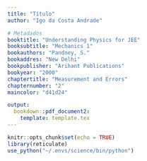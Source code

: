 ```yaml
---
title: "Título"
author: "Igo da Costa Andrade"

# Metadados
booktitle: "Understanding Physics for JEE"
booksubtitle: "Mechanics 1"
bookauthors: "Pandney, S."
bookaddres: "New Delhi"
bookpublisher: "Arihant Publications"
bookyear: "2000"
chaptertitle: "Measurement and Errors"
chapternumber: "2"
maincolor: "d41d24"

output: 
  bookdown::pdf_document2:
    template: template.tex
---
```


```r
knitr::opts_chunk$set(echo = TRUE)
library(reticulate)
use_python("~/.envs/science/bin/python")
```


\section*{Questões Objetivas}

\begin{enumerate}
  \item O número de algarismos significativos em 3400 é:
  \begin{enumerate}
    \item 3
    \item 1
    \item 4
    \item 2
  \end{enumerate}
  \iniSol
    Observemos que $3400 = 3,4 \times 10^3$. Assim, temos dois algarismos significativos, a saber, 3 e 4. Portanto, a resposta correta é o item D.
  \fimSol
  %%%%
  \item Os algarismos significativos no número $6,0023$ são:
  \begin{enumerate}
    \item 2
    \item 5
    \item 4
    \item 3
  \end{enumerate}
  \iniSol
    Temos cinco algarismos significativos em $6,0023$: $6, 0, 0, 2, \text{ e } 3$. Resposta correta: item B.
  \fimSol
  %%%%
  \item O comprimento e a largura de uma folha de metal são $3,124$ m e $3,002$ m, respectivamente. A área desta folha, arredondada para o número correto de algarismos significativos, é:
  \begin{enumerate}
    \item $9,378\text{ m}^2$
    \item $9,37\text{ m}^2$
    \item $9,4\text{ m}^2$
    \item Nenhuma das anteriores.
  \end{enumerate}
  \iniSol
    $$
      \text{Área} = \text{Comprimento} \times \text{Largura} = 3,124 \times 3,002 =  9,378248
    $$
    Com a correta quantidade de algarismos significativos, $\text{Área} = 9,378\text{ m}^2$. Resposta: item A.
  \fimSol
  %%%%
  \item O comprimento, a largura e a espessura de um bloco são dadas por $l = 12$ cm, $b = 6$ cm e $t = 2,45$ cm. O volume do bloco, de acordo com o conceito de algarismos significativos, deve ser:
  \begin{enumerate}
    \item $1 \times 10^2\text{ cm}^3$
    \item $2 \times 10^2\text{ cm}^3$
    \item $1,763 \times 10^2\text{ cm}^3$
    \item 1Nenhuma das anteriores.
  \end{enumerate}
  \iniSol
    $$
    V = l \times b \times t = 12 \times 6 \times 2,45 = 176,4 \text{ cm}^3 = 1,764 \times 10^2 \text{ cm}^3
    $$
    Note-se que o comprimento ($l$), a largura ($b$) e a espessura ($t$) possuem respectivamente 2, 1 e 3 algarismos significativos. A resposta do volume $V = l \times b \times t$ deve ser arredondada para a menor quantidade de algarismos significativos das quantidades dadas, ou seja, 1 (um) algarismos significativo. Portanto, de acordo com o conceito de algarismos significativos:
    $$ V = 2 \times 10^2 \text{ cm}^3 $$
    Reposta correta: item B.
  \fimSol
  %%%%
  \item Se o erro na medição do raio de uma esfera é de 1\%, qual será o erro na medição do volume?
  \begin{enumerate}
    \item 1\%
    \item $\dfrac{1}{3}$\%
    \item 3\%
    \item 1Nenhuma das anteriores.
  \end{enumerate}
  \iniSol
  Consideremos a fórmula para o volume $V$ de uma esfera de raio $R$: $$V = \dfrac{4}{3}\pi R^3$$
  Tomando diferenciais em ambos os lados da equação, temos:
  \begin{align*}
    V = \dfrac{4}{3} \pi R^3 &\Rightarrow dV = \dfrac{4}{3}\pi \left(3R^2 dR\right) \Rightarrow dV = \dfrac{4}{3}\pi R^3 \left(3\dfrac{dR}{R}\right) \Rightarrow \dfrac{dV}{V} = 3 \dfrac{dR}{R} \Rightarrow \dfrac{\Delta V}{V} = 3 \dfrac{\Delta R}{R}
  \end{align*}
  Dado que $\dfrac{\Delta R}{R} = 1\%$, temos:
  $$
  \dfrac{\Delta V}{V} = 3 \dfrac{\Delta R}{R} = 3 \cdot 1\% = 3\%
  $$
  Resposta correta: item C.
  \fimSol
  %%%%
  \item A densidade de um cubo é determinada medindo sua massa e o comprimento de seus lados. Se o erro máximo na medição da massa e do comprimento for de 4\% e 3\%, respectivamente, o erro máximo na medição da densidade será:
  \begin{enumerate}
    \item 7\%
    \item 9\%
    \item 12\%
    \item 13\%
  \end{enumerate}
  \iniSol
    Seja o volume ($V$) do cubo dado por $V = l^3$, em que $l$ é comprimento de seus lados. Assim,
    \begin{align*}
      \rho = \dfrac{m}{V} \Rightarrow \rho = \dfrac{m}{l^3}  &\Rightarrow d \rho = \dfrac{dm \cdot l^3 - m \cdot (3l^2 dl)}{(l^3)^6} \Rightarrow \dfrac{d \rho}{\rho} = \dfrac{\dfrac{dm \cdot l^3 - m \cdot (3l^2 dl)}{(l^3)^6}}{\dfrac{m}{l^3}}\\
      &\Rightarrow \dfrac{d \rho}{\rho} = \dfrac{dm}{m} - 3\dfrac{dl}{l}\\
      &\Rightarrow \left(\dfrac{\Delta \rho}{\rho}\right)_{max} = max \left(\pm \dfrac{\Delta m}{m} \mp 3 \dfrac{\Delta l}{l}\right)\\
      &\Rightarrow \left(\dfrac{\Delta \rho}{\rho}\right)_{max} = \dfrac{\Delta m}{m} + 3\dfrac{\Delta l}{l} = 4\% + 3 \cdot 3\%= 13\%
    \end{align*}
    Resposta Correta: item D.
  \fimSol
  %%%%
  \item O erro percentual na medição da massa e da velocidade é de 2\% e 3\%, respectivamente. O erro na medição da energia cinética, obtido a partir da medição da massa e da velocidade, será:
  \begin{enumerate}
    \item 12\%
    \item 10\%
    \item 8\%
    \item 5\%
  \end{enumerate}
  \iniSol
  \begin{align*}
    K = \dfrac{1}{2}mv^2 &\Rightarrow dK = \dfrac{1}{2} dm v^2 + \dfrac{1}{2} m (2v dv) \Rightarrow \dfrac{d K}{K} = \dfrac{\dfrac{1}{2} dm v^2 + \dfrac{1}{2} m (2v dv)}{\dfrac{1}{2}m v^2}\\
    &\Rightarrow \dfrac{dK}{K} = \dfrac{dm}{m} + 2 \dfrac{dv}{v}\\
    &\Rightarrow \left(\dfrac{\Delta K}{K}\right)_{max} = max \left(\pm \dfrac{\Delta m}{m} \pm 2 \dfrac{\Delta v}{v}\right)\\
    &\Rightarrow \left(\dfrac{\Delta K}{K}\right)_{max} = \dfrac{\Delta m}{m} + \dfrac{\Delta v}{v} = 2\% + 2 \cdot 3\% = 8\%
  \end{align*}
  Resposta correta: item C.
  \fimSol
  %%%%
  \item Uma força \( F \) é aplicada em uma placa quadrada de lado \( L \). Se o erro percentual na determinação de \( L \) é de 2\% e o de \( F \) é de 4\%, qual é o erro permitido na pressão?
  \begin{enumerate}
    \item 8\% 
    \item 6\%
    \item 4\%
    \item 2\%
  \end{enumerate}
  \iniSol
    \begin{align*}
      p = \dfrac{F}{A} \Rightarrow p = \dfrac{F}{L^2} & \Rightarrow dp = \dfrac{dF L ^2 - F (2L dL)}{L^2} \Rightarrow \dfrac{dp}{p} = \dfrac{\dfrac{dF L ^2 - F (2L dL)}{L^2}}{\dfrac{F}{L^2}}\\
      &\Rightarrow \dfrac{dp}{p} = \dfrac{dF}{F} - 2\dfrac{dL}{L}\\
      &\Rightarrow \left(\dfrac{\Delta p}{p}\right)_{max} =  max \left(\pm \dfrac{\Delta F}{F} \mp 2 \dfrac{\Delta L}{L}\right)\\
       &\Rightarrow \left(\dfrac{\Delta p}{p}\right)_{max} = \dfrac{\Delta F}{F} + 2 \dfrac{\Delta L}{L} = 4\% + 2 \cdot 2\% = 8\%
    \end{align*}
    Resposta Correta: item A.
  \fimSol
  %%%%
  \item O calor gerado em um circuito depende da resistência, da corrente e do tempo durante o qual a corrente flui. Se o erro na medição desses valores é de 1\%, 2\% e 1\%, respectivamente, então o erro máximo na medição do calor é:
  \begin{enumerate}
    \item 8\%
    \item 6\%
    \item 18\%
    \item 12\%
  \end{enumerate}
  \iniSol
    A potência dissipada em um circuito com resistência $R$, no qual circula uma correten $i$ é dada por $P = Ri^2$. Assim, o calor $H$ gerado num tempo $t$ é:
    $$H = Ri^2 t$$
    Portanto, diferenciando a equação acima, obtemos
    \begin{align*}
      dH = d(Ri^2) t + Ri^2 dt = dR i^2 t + R (2i di) t + Ri^2 dt & \Rightarrow \dfrac{dH}{H} = \dfrac{dR i^2 t + R (2i di) t + Ri^2 dt}{Ri^2 t} \\
      &\Rightarrow \dfrac{dH}{H} = \dfrac{dR}{R} + 2\dfrac{di}{i} + \dfrac{dt}{t}\\
      &\Rightarrow \left(\dfrac{\Delta H}{H}\right)_{max} = max\left(\pm \dfrac{\Delta R}{R} \pm 2 \dfrac{\Delta i}{i} \pm \dfrac{\Delta t}{t}\right)\\
      &\Rightarrow \left(\dfrac{\Delta H}{H}\right)_{max} = \dfrac{\Delta R}{R} +2\dfrac{\Delta i}{i} + \dfrac{\Delta t}{t}\\
      &\Rightarrow \left(\dfrac{\Delta H}{H}\right)_{max} = 1\% + 2 \cdot 2\% + 1\% = 6\%
    \end{align*}
    Resposta Correta: item B.
  \fimSol
  %%%%
  \item Seja \( g \) a aceleração devido à gravidade na superfície da Terra e \( K \) a energia cinética rotacional da Terra. Suponha que o raio da Terra diminua em 2\%. Mantendo todas as outras quantidades constantes, então:
  \begin{enumerate}
    \item $g$ aumenta 2\% e $K$ aumenta 2\%.
    \item $g$ aumenta 4\% e $K$ decresce 4\%.
    \item $g$ decresce 4\% e $K$ decresce 2\%.
    \item $g$ decresce 2\% e $K$ decresce 4\%.
  \end{enumerate}
  \iniSol
  Seja $R$ o raio da Terra. A aceleração da gravidade $g$ na superfície terrestre é dada por:
  $$
    g = \dfrac{G M}{R^2}
  $$
  em que $G = 6,67 \times 10^{-11} \text{ m}^3\text{kg}^{-1}\text{s}^{-2}$ é a constante de gravitação universal e $M$ é a massa da Terra. Considerando uma redução percentual $\dfrac{\Delta R}{R} = 2\%$ no raio terrestre e mantendo as demais quantidades constantes, temos:
  \begin{align*}
    g = GM R^{-2} &\Rightarrow dg = GM (-2R^{-3} dR) \Rightarrow \dfrac{dg}{g} = \dfrac{-2GMR^{-3}dR}{GMR^{-2}}\\
    &\Rightarrow \dfrac{dg}{g} = - 2\dfrac{dR}{R} \Rightarrow \dfrac{\Delta g}{g} = - 2\dfrac{\Delta R}{R} = - 2 \cdot (-2\%) = +4\%
  \end{align*}
  A energia cinética de rotação da Terra é $$K = \dfrac{1}{2}I\omega^2$$
  em que $I = \dfrac{2}{5}MR^2$ é o momento de inércia da Terra, considerada esférica e $\omega$ é a velocidade angular de rotação. Assim:
  $$
  K = \dfrac{1}{5}MR^2\omega^2
  $$
  Diferenciando a equação acima e considerando apenas a variação do raio $R$, temos:
  \begin{align*}
  dK = \dfrac{1}{5}M\omega^2 (2RdR) & \Rightarrow \dfrac{dK}{K} = \dfrac{\dfrac{1}{5}M\omega^2 (2RdR)}{\dfrac{1}{5}MR^2\omega^2}\\
  &\Rightarrow \dfrac{dK}{K} = 2\dfrac{dR}{R}\\
  &\Rightarrow \dfrac{\Delta K}{K} = 2 \dfrac{\Delta R}{R} = 2 \cdot (-2\%) = -4\%
  \end{align*}
  Portanto, uma diminuição de 2\% no raio da Terra provoca um aumento de 4\% na aceleração da gravidade $g$ e uma diminuição de 4\% na energia cinética de rotação.
  
  \fimSol
  %%%%
  \item Uma quantidade física $A$ é dependente de outras quatro quantidades físicas $p$, $q$, $r$ e $s$ por meio da equaçãção $A = \dfrac{\sqrt{pq}}{r^2s^3}$. O erro percentual das medidas de $p$, $q$, $r$ e $s$ são 1\%, 3\%, 0,5\% e 0.33\%, respectivamente, então o erro percentual máximo de $A$ é:
  \begin{enumerate}
    \item 2\%
    \item 0\%
    \item 4\%
    \item 3\%
  \end{enumerate}
  \iniSol
  \begin{small}
  \begin{align*}
    A = \dfrac{\sqrt{pq}}{r^2s^3} & \Rightarrow A = p^{1/2}q^{1/2} r^{-2}s^{-3} \Rightarrow dA = d(p^{1/2}) q^{1/2} r^{-2}s^{-3} + p^{1/2}d(q^{1/2} r^{-2}s^{-3})\\
    &\Rightarrow dA = \left(\dfrac{1}{2}p^{-1/2}dp\right)q^{1/2} r^{-2}s^{-3} + p^{1/2} \left[d(q^{1/2})r^{-2}s^{-3} + q^{1/2}d(r^{-2}s^{-3})\right]\\
    &\Rightarrow dA = \dfrac{1}{2}p^{-1/2}q^{1/2}r^{-2}s^{-3}dp + p^{1/2} \left\lbrace\left(\dfrac{1}{2}q^{-1/2}dq\right)r^{-2}s^{-3} + q^{1/2} \left[\left(-2r^{-3} dr\right) s^{-2} + r^{-2} \left(-3s^{-4}ds\right) \right]\right\rbrace\\
    &\Rightarrow dA = \dfrac{1}{2}p^{-1/2}q^{1/2}r^{-2}s^{-3} dp + \dfrac{1}{2}p^{1/2}q^{-1/2}r^{-2}s^{-3}dq - 2p^{1/2}q^{-2}r^{-3}s^{-3}dr - 3p^{1/2}q^{1/2}r^{-2}s^{-4}ds\\
    &\Rightarrow \dfrac{dA}{A} = \dfrac{1}{2} \dfrac{p^{-1/2}q^{1/2}r^{-2}s^{-3} dp}{p^{1/2}q^{1/2} r^{-2}s^{-3}} + \dfrac{1}{2} \dfrac{p^{1/2}q^{-1/2}r^{-2}s^{-3}dq}{p^{1/2}q^{1/2} r^{-2}s^{-3}} - 2 \dfrac{p^{1/2}q^{-2}r^{-3}s^{-3}dr}{p^{1/2}q^{1/2} r^{-2}s^{-3}} - 3 \dfrac{p^{1/2}q^{1/2}r^{-2}s^{-4}ds}{p^{1/2}q^{1/2} r^{-2}s^{-3}}\\
    &\Rightarrow \dfrac{dA}{A} = \dfrac{1}{2}\dfrac{dp}{p} + \dfrac{1}{2}\dfrac{dq}{q} - 2\dfrac{dr}{r} - 3 \dfrac{ds}{s}\\
    &\Rightarrow \dfrac{\Delta A}{A} = \dfrac{1}{2}\left(\pm \dfrac{\Delta p}{p}\right) + \dfrac{1}{2}\left(\pm \dfrac{\Delta q}{q}\right) - 2 \left(\pm \dfrac{\Delta r}{r}\right) - 3 \left(\pm \dfrac{\Delta s}{s}\right)\\
    & \Rightarrow \left(\dfrac{\Delta A}{A}\right)_{max} = max \left[\dfrac{1}{2}\left(\pm \dfrac{\Delta p}{p}\right) + \dfrac{1}{2}\left(\pm \dfrac{\Delta q}{q}\right) - 2 \left(\pm \dfrac{\Delta r}{r}\right) - 3 \left(\pm \dfrac{\Delta s}{s}\right)\right]\\
    &\Rightarrow \left(\dfrac{\Delta A}{A}\right)_{max} = \dfrac{1}{2}\dfrac{\Delta p}{p} + \dfrac{1}{2}\dfrac{\Delta q}{q} + 2 \dfrac{\Delta r}{r} + 3 \dfrac{\Delta s}{s}\\
    &\Rightarrow \left(\dfrac{\Delta A}{A}\right)_{max} = \dfrac{1}{2} \cdot 1\% + \dfrac{1}{2} \cdot 3\% + 2 \cdot 0,5\% + 3 \cdot 0,33\%\\
    &\Rightarrow \left(\dfrac{\Delta A}{A}\right)_{max} \approx 4\%
  \end{align*}
  \end{small}
  Resposta Correta: item C.
  \fimSol
  %%%%
  \item O comprimento de um pêndulo simples é de aproximadamente 100 cm, com uma precisão conhecida de 1 mm. Seu período de oscilação é de 2 s, determinado ao medir o tempo de 100 oscilações utilizando um relógio com resolução de 0,1 s. Qual é a precisão no valor determinado de $g$?
  \begin{enumerate}
    \item 0,2\%
    \item 0,1\%
    \item 0,5\%
    \item 2\%
  \end{enumerate}
  \iniSol
  O período de oscilação $T$ de um pêndulo simples de comprimento $L$ é dado por:
  $$
  T = 2\pi \sqrt{\dfrac{g}{L}}
  $$
  em que $g$ é a aceleração da gravidade.
  
  Isolando $g$, obtemos
  $$
  g = \dfrac{1}{4\pi^2}T^2 L
  $$
  Se $T$ foi medido como a média de $n = 100$ oscilações cuja duração total foi igual a $t$, temos:
  $$
  g = \dfrac{1}{4\pi^2} \left(\dfrac{t}{n}\right)^2L \Rightarrow  g = \dfrac{1}{4\pi n^2} t^2 L
  $$
  
  Tomanto a diferencial da expressão acima, obtemos:
  \begin{align*}
    dg = \dfrac{1}{4\pi n^2} \left(2t dt L + t^2 dL\right) &\Rightarrow \dfrac{dg}{g} = 2\dfrac{dt}{t} + \dfrac{dL}{L}\\
    &\Rightarrow \left(\dfrac{\Delta g}{g}\right)_{max} = 2\dfrac{\Delta t}{t} + \dfrac{\Delta L}{L}\\
    &\Rightarrow \left(\dfrac{\Delta g}{g}\right)_{max} = 2 \cdot \dfrac{0,1}{200} + \dfrac{1}{1000} = 0,002 = 0,2\%
  \end{align*}
  \fimSol
  %%%%
  \item A massa de uma bola é 1,76 kg, A massa destas bolas é:
  \begin{enumerate}
    \item $0,44\times 10^{3}$ kg
    \item $44,0$ kg
    \item $44$ kg
    \item $44,00$ kg
  \end{enumerate}
  \iniSol
    \begin{align*}
      M = 25 \times 1,76 = 44,0\text{kg}
    \end{align*}
    Resposta Correta: item B.
  \fimSol
  %%%%
  \item A menor divisão de um cronômetro é de 0,2 s. O tempo de 20 oscilações de um pêndulo foi medido como 25 s. O erro percentual no período é:
  \begin{enumerate}
    \item 1,2\%
    \item 0,8\%
    \item 1,8\%
    \item Nenhuma das anteriores.
  \end{enumerate}
  \iniSol
    Seja $T$ o período de oscilação, medido por meio  da média de $n$ oscilações com duração total igual a $t$. Assim, 
    \begin{align*}
      T = \dfrac{t}{n} &\Rightarrow dT = \dfrac{dt}{n} \Rightarrow \dfrac{dT}{T} = \dfrac{\dfrac{dt}{n}}{\dfrac{t}{n}} \Rightarrow \dfrac{dT}{T} = \dfrac{dt}{t}\\
      &\Rightarrow \dfrac{\Delta T}{T} = \dfrac{\Delta t}{t}\\
      &\Rightarrow \dfrac{\Delta T}{T} = = \dfrac{0,2}{25} 8 \times 10^{-3} = 0,8\%
    \end{align*}
    Resposta Correta: item B.
  \fimSol
  %%%%
\end{enumerate}



\newpage
\section*{Questões Subjetivas}

\begin{enumerate}
  \item Escreva o número de algarismos significativos das seguintes quantidades:
  \begin{enumerate}
    \item $6428$\\
    \iniSol
      $$
      6428 = 6,428 \times 10^{3} \Rightarrow 4 \text{ algarismos significativos}
      $$
    \fimSol
    \item $62,00$ m\\
    \iniSol
    $$
    62,00 \text{ m} = 6,200 \times 10^{3} \text{ m} \Rightarrow 4 \text{ algarismos significativos}
    $$
    \fimSol
    \item $0,00628$ cm\\
    \iniSol
    $$
    0,00628 \text{ cm} = 6,28 \times 10^{-3} \text{ cm} \Rightarrow 3 \text{ algarismos significativos}
    $$
    \fimSol
    \item $1200$ N \\
    \iniSol
    $$
    1200 \text{ N} = 1,2 \times 10^{2} \text{ N} \Rightarrow 2 \text{ algarismos significativos}
    $$
    \fimSol
  \end{enumerate}
  \item Escreva o número de dígitos significativos nas seguintes quantidades:
  \begin{enumerate}
    \item $1001$\\
    \iniSol
    $$
    1001 = 1,001 \times 10^{3} \Rightarrow 4 \text{ Dígitos Significativos}
    $$
    \fimSol
    \item $100,1$\\
    \iniSol
    $$
    100,1 = 1,001 \times 10^{2} \Rightarrow 4 \text{ Dígitos Significativos}
    $$
    \fimSol
    \item $100,10$\\
    \iniSol
    $$
    100,10 = 1,0010 \times 10^{2} \Rightarrow 5 \text{ Dígitos Significativos}
    $$
    \fimSol
    \item $0,001001$\\
    \iniSol
    $$
    0,001001 = 1,001 \times 10^{-3} \Rightarrow 4 \text{ Dígitos Significativos}
    $$
    \fimSol
  \end{enumerate}
  \item Indique o número de algarismos significativos nas seguintes quantidades:
  \begin{enumerate}
    \item $0,007\text{ m}^2$\\
    \iniSol
    $$0,007\;\text{m}^2 = 7 \times 10^{-3} \;\text{m}^2 \Rightarrow 1 \;\text{Algarismo Significativo}$$
    \fimSol
    \item $2,64 \times 10^{24}\text{ kg}$\\
    \iniSol
    $$2,64 \times 10^{24}\;\text{kg}  \Rightarrow 3 \;\text{Algarismos Significativos}$$
    \fimSol
    \item $0,2370\;\text{g/cm}^{3}$\\
    \iniSol
    $$0,2370\;\text{g/cm}^{3} = 2,370 \times 10^{-1}\;\text{g/cm}^{3}  \Rightarrow 4 \;\text{Algarismos Significativos}$$
    \fimSol
  \end{enumerate}
  \item Arredonde os seguintes números para 2 dígitos significativos:
  \begin{enumerate}
    \item $3472$\\
    \iniSol
    $$
      3472 = 3,472 \times 10^{3} \approx 3,5 \times 10^{3} = 3500
    $$
    \fimSol
    \item $84,16$\\
    \iniSol
    $$
    84,16 = 8,416 \times 10^{1} \approx 8,4 \times 10^{1} = 84
    $$
    \fimSol
    \item $2,55$\\
    \iniSol
    $$
      2,55 \approx 2,6 
    $$
    \fimSol
    \item $28,5$\\
    \iniSol
    $$
    28,5 = 2,85 \times 10^{1} \approx 2,8 \times 10^{1} = 28
    $$
    \fimSol
  \end{enumerate}
  \item Realize as seguintes operações:
  \begin{enumerate}
    \item $703 + 7 + 0,66$\\
    \iniSol
    $$
      R = 703 + 7 + 0,66 = 710,66
    $$
    Das três parcelas na operação de soma acima, o menor número de algarismos sigificativos após a vírgula é zero. Assim, o resultado deve ser arredondado para zero dígitos após a vírgula, ou seja, $R = 711$.
    \fimSol
    \item $2,21 \times 0,3$
    $$
      R = 2,21 \times 0,3 = 0,663
    $$
    O menor número de dígitos significativos nos fatores é igual a 1 (um). Assim, o resultado também deve ter apenas um dígito significativo, ou seja, $R = 0,7$.
    \item $12,4 \times 84$\\
    \iniSol
    $$
    R = 12,4 \times 84 = 1041,6 = 1,0416 \times 10^{3}
    $$
    O menor número de dígitos significativos nos fatores é igual a 2. Assim, o resultado também deve ter dois dígitos significativos, ou seja, 
    $$
    R = 1,0 \times 10^3 = 1000
    $$
    \fimSol
  \end{enumerate}
  \item Adicione $6,75 \times 10^3$ cm a $4,52 \times 10^2$ cm respeitanto a correta quantidade de algarismos significativos.\\
  \iniSol
  \begin{align*}
    R = 6,75 \times 10^3 + 4,52 \times 10^2 &= 6,75 \times 10^3 + 0,452 \times 10^3\\
    &= (6,75 + 0,452) \times 10^3 = 7,202 \times 10^{3}\\
    &= 7,20 \times 10^3 = 7200
  \end{align*}
  No resultado acima, a mantissa da notação científica deve apresentar uma quantidade de dígitos após a vírgula igual à parcela com menor quantidade de dígitos após a vírgula.
  \fimSol
  \item Calcule $\dfrac{25,2 \times 1374}{33,3}$. Todos os dígitos nesta expressão são significativos.\\
  \iniSol
  Dos termos na expressão dada, temos:
  \begin{table}[H]
    \centering
    \begin{tabular}{r c c}
      \hline
      Número & Qtd. Algarismos Significativos & Menor\\ \hline
      25,2 & 3 & *\\
      1374\; & 4 & \\
      33,3 & 3 & *\\
      \hline
    \end{tabular}
    A menor quantidade de algarismos significativos é 3. Assim, o resultado deve ser arredondado para três algarismos significativos:
  \end{table}
  \begin{align*}
    R = \dfrac{25,2 \times 1374}{33,3} = 1039,78378 = 1,03978378 \times 10^{3} = 1,040 \times 10^3
  \end{align*}
  \fimSol
  \item Resolva com a devida atenção aos algarismos significativos.
  $$
  (4,0 \times 10^{-4} - 2,5 \times 10^{-6})
  $$
  \iniSol
    Para realizar a operação de subtração (adição) com notação científica, o expoente da base deve ser o mesmo em todas as parcelas da operação, ou seja,
    \begin{align*}
    R = 4,0 \times 10^{-4} - 2,5 \times 10^{-6} &= 4,0 \times 10^{-4} - 0,025 \times 10^{-4}\\
    &= 3,975 \times 10^{-4}\\ 
    &= 4,0 \times 10^{-4}
    \end{align*}
    Note-se que o resultado foi arredondado para apresentar apenas um dógito após a vírgula pois esta é  menor quantidade de dígitos após a vírgula nas parcelas.
  \fimSol
  %%%%
  \item A massa de uma caixa medida por uma balança de mercearia é de 2,300 kg. Duas peças de ouro com massas de 20,15 g e 20,17 g são adicionadas à caixa. Qual é (a) a massa total da caixa, (b) a diferença entre as massas das peças, considerando os algarismos significativos corretos?\\
  \iniSol
    Considerando os algarismos significativos corretos, a massa do conjunto deve ser representada com a menor quantidade de dígitos após a vírgula, ou seja,
    $$
    M = 2,300 \;\text{kg} + 20,15 \;\text{g} + 20,17 \;\text{g} = 2,3 \;\text{kg} + 0,02015 \; \text{kg} + 0,02017 \; \text{kg} = 2,34032 \;\text{kg} = 2,3 \;\text{kg}
    $$
    
    A diferença entre as massas das peças de ouro é:
    $$
    \Delta m = 20,17 \; \text{g} - 20,15 \; \text{g} = 0,02 \; \text{g}
    $$
  \fimSol
  %%%%
  \item Um fio fino tem comprimento de 21,7 cm e raio de 0,46 mm. Calcule o volume do fio considerando os algarismos significativos corretos.\\
  \iniSol
  \begin{align*}
    V = \pi R^2 l &= \pi (0,46\;\text{mm})^2 \times (21,7\;\text{cm}) = \pi (0,046\;\text{cm})^2 \times (21,7\;\text{cm})\\
    &= 0,144253 \; \text{cm}^3\\
    &= 0,14 \; \text{cm}^3
  \end{align*}
  O resultado final foi apresentado com dois algarismos significativos pois esta é a menor quantidade de algarismos significativos nas parcelas da expressão para o volume.
  \fimSol
  %%%%
  \item Um cubo tem lado de comprimento $2,342$ m. Encontre o volume e a área superficial com a correta quantidade de algarismos significativos.\\
  \iniSol
    \begin{align*}
      &V = l^3 = (2,342\;\text{m})^3 = 12,85 \;\text{m}^3\\
      &S = l^2 = (2,342 \;\text{m})^2 = 5,485 \; \text{m}^2
    \end{align*}
  \fimSol
  %%%%
  \item Encontre a densidade quando uma massa de 9,23 kg ocupa um volume de 1,1 m$^3$. Considere os algarismos significativos.\\
  \iniSol
  \begin{align*}
    \rho = \dfrac{m}{V} &= \dfrac{9,23\;\text{kg}}{1,1\;\text{m}^3} = 8,4\;\text{kg/m}^3
  \end{align*}
  \fimSol
  %%%%
  \item O comprimento, a largura e a espessura de uma lâmina retangular são 4,234 m, 1,005 m e 2,01 m, respectivamente. Encontre o volume da lâmina considerando os algarismos significativos corretos.\\
  \iniSol
  \begin{align*}
    \begin{cases}
      l = 4,234\;\text{m}\\
      b = 1,005\;\text{m}\\
      t = 2,01\;\text{m}\\
    \end{cases}
    &\Rightarrow V = l \times b \times t \Rightarrow V = (4,234\;\text{m}) \times (1,005\;\text{m}) \times (2,01\;\text{m}) \\
    &\Rightarrow V = 8,55\;\text{m}^3
  \end{align*}
  \fimSol
  %%%%
  \item O raio de uma esfera é medido como $(2,1 \pm 0,5)$ cm. Calcule sua área de superfície com os limites de erro.\\
  \iniSol
    A área superficial $S$ de uma esfera de raio $R$ é
    $$
    S = 4\pi R^2 = 4 \pi (2,1)^2 = 55\;\text{cm}^2
    $$
    Tomando a diferencial total de $S$, temos:
    \begin{align*}
      dS = 4\pi (2RdR) &\Rightarrow \dfrac{dS}{S} = \dfrac{4\pi(2RdR)}{4\pi R^2} \Rightarrow \dfrac{dS}{S} = 2\dfrac{dR}{R}\\
      &\Rightarrow \dfrac{\Delta S}{S} = 2\dfrac{\Delta R}{R} \\
      & \Rightarrow \Delta S = 2 S \dfrac{\Delta R}{R}\\
      &\Rightarrow \Delta S = 2 (55) \dfrac{0,5}{2,1} = 26
    \end{align*}
    Portanto, considerando o limite de erro, temos
    $$
    S = (55 \pm 26) \;\text{cm}^2
    $$
  \fimSol
  %%%%
  \item A temperatura de dois corpos medida por um termômetro é $(20 \pm 0,5)$°C e $(50 \pm 0,5)$°C. Calcule a diferença de temperatura com os limites de erro.\\
  \iniSol
    \begin{align*}
      \Delta \theta = (50 - 20) + max\left[\pm 0,5 - (\pm 0,5)\right] = 30 \pm (0,5+0,5) = (30 \pm 1)^{\circ}\text{C}
    \end{align*}
  \fimSol
  %%%%
  \item A resistência $R = \dfrac{V}{I}$, onde $V = (100 \pm 5,0)$ V e $I = (10 \pm 0,2)$ A. Encontre o erro percentual em $R$\\
  \iniSol
    Tomando o diferencial total de $R = \dfrac{V}{I}$, temos,
    \begin{align*}
      dR = \dfrac{I dV - V dI}{I^2} &\Rightarrow \dfrac{dR}{R} = \dfrac{(I dV - V dI)}{I^2} \dfrac{I}{V} \Rightarrow \dfrac{dR}{R} = \dfrac{dV}{V} - \dfrac{dI}{I}\\
      &\Rightarrow \dfrac{\Delta R}{R} = \pm \dfrac{\Delta V}{V} - \left(\pm \dfrac{\Delta I}{I}\right) \Rightarrow \dfrac{\Delta R}{R} = \pm \dfrac{\Delta V}{V} \mp \dfrac{\Delta I}{I}\\
      &\Rightarrow \left(\dfrac{\Delta R}{R}\right)_{max} = max \left(\pm \dfrac{\Delta V}{V} \mp \dfrac{\Delta I}{I}\right)\\
      &\Rightarrow \left(\dfrac{\Delta R}{R}\right)_{max} = \dfrac{\Delta V}{V} + \dfrac{\Delta I}{I}\\
      &\Rightarrow \left(\dfrac{\Delta R}{R}\right)_{max} = \dfrac{5}{100} + \dfrac{0,2}{10} = 0,07 = 7\%
    \end{align*}
  \fimSol
\end{enumerate}




